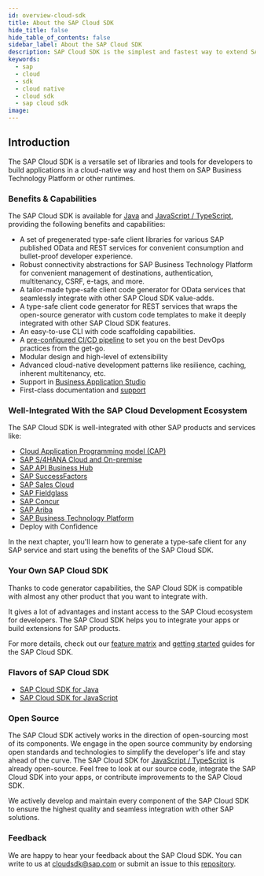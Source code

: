 ```yaml
---
id: overview-cloud-sdk
title: About the SAP Cloud SDK
hide_title: false
hide_table_of_contents: false
sidebar_label: About the SAP Cloud SDK
description: SAP Cloud SDK is the simplest and fastest way to extend SAP services and applications in the cloud.
keywords:
  - sap
  - cloud
  - sdk
  - cloud native
  - cloud sdk
  - sap cloud sdk
image:
---
```



## Introduction

The SAP Cloud SDK is a versatile set of libraries and tools for developers to build applications in a cloud-native way and host them on SAP Business Technology Platform or other runtimes.

### Benefits & Capabilities

The SAP Cloud SDK is available for [Java](../java/getting-started.mdx) and [JavaScript / TypeScript](../js/getting-started.mdx), providing the following benefits and capabilities:

- A set of pregenerated type-safe client libraries for various SAP published OData and REST services for convenient consumption and bullet-proof developer experience.
- Robust connectivity abstractions for SAP Business Technology Platform for convenient management of destinations, authentication, multitenancy, CSRF, e-tags, and more.
- A tailor-made type-safe client code generator for OData services that seamlessly integrate with other SAP Cloud SDK value-adds.
- A type-safe client code generator for REST services that wraps the open-source generator with custom code templates to make it deeply integrated with other SAP Cloud SDK features.
- An easy-to-use CLI with code scaffolding capabilities.
- A [pre-configured CI/CD pipeline](../related-projects/piper.mdx) to set you on the best DevOps practices from the get-go.
- Modular design and high-level of extensibility
- Advanced cloud-native development patterns like resilience, caching, inherent multitenancy, etc.
- Support in [Business Application Studio](https://developers.sap.com/tutorials/appstudio-onboarding.html)
- First-class documentation and [support](../overview/support.mdx)

### Well-Integrated With the SAP Cloud Development Ecosystem

The SAP Cloud SDK is well-integrated with other SAP products and services like:

- [Cloud Application Programming model (CAP)](../related-projects/cap.mdx)
- [SAP S/4HANA Cloud and On-premise](https://www.sap.com/products/s4hana-erp.html)
- [SAP API Business Hub](https://api.sap.com/)
- [SAP SuccessFactors](https://www.sap.com/products/human-resources-hcm.html)
- [SAP Sales Cloud](https://www.sap.com/products/sales-cloud.html)
- [SAP Fieldglass](https://www.fieldglass.com/)
- [SAP Concur](https://www.concur.com/)
- [SAP Ariba](https://www.ariba.com/)
- [SAP Business Technology Platform](https://www.sap.com/products/cloud-platform.html)
- Deploy with Confidence

In the next chapter, you'll learn how to generate a type-safe client for any SAP service and start using the benefits of the SAP Cloud SDK.

### Your Own SAP Cloud SDK

Thanks to code generator capabilities, the SAP Cloud SDK is compatible with almost any other product that you want to integrate with.

It gives a lot of advantages and instant access to the SAP Cloud ecosystem for developers.
The SAP Cloud SDK helps you to integrate your apps or build extensions for SAP products.

For more details, check out our [feature matrix](./feature-matrix.mdx) and [getting started](./getting-started.mdx) guides for the SAP Cloud SDK.

### Flavors of SAP Cloud SDK

- [SAP Cloud SDK for Java](../java/overview-cloud-sdk-for-java)
- [SAP Cloud SDK for JavaScript](../js/overview-cloud-sdk-for-javascript)

### Open Source

The SAP Cloud SDK actively works in the direction of open-sourcing most of its components.
We engage in the open source community by endorsing open standards and technologies to simplify the developer's life and stay ahead of the curve.
The SAP Cloud SDK for [JavaScript / TypeScript](https://github.com/SAP/cloud-sdk-js) is already open-source.
Feel free to look at our source code, integrate the SAP Cloud SDK into your apps, or contribute improvements to the SAP Cloud SDK.

We actively develop and maintain every component of the SAP Cloud SDK to ensure the highest quality and seamless integration with other SAP solutions.

### Feedback

We are happy to hear your feedback about the SAP Cloud SDK.
You can write to us at [cloudsdk@sap.com](mailto:cloudsdk@sap.com) or submit an issue to this [repository](https://github.com/SAP/cloud-sdk/issues/new?assignees=&labels=feedback&template=feedback.md&title=).
